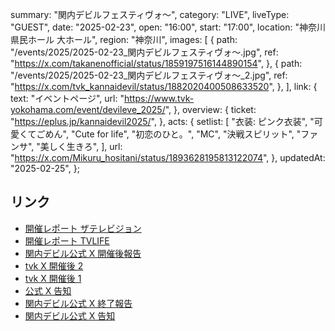   summary: "関内デビルフェスティヴォ〜",
  category: "LIVE",
  liveType: "GUEST",
  date: "2025-02-23",
  open: "16:00",
  start: "17:00",
  location: "神奈川県民ホール 大ホール",
  region: "神奈川",
  images: [
    {
      path: "/events/2025/2025-02-23_関内デビルフェスティヴォ〜.jpg",
      ref: "https://x.com/takanenofficial/status/1859197516144890154",
    },
    {
      path: "/events/2025/2025-02-23_関内デビルフェスティヴォ〜_2.jpg",
      ref: "https://x.com/tvk_kannaidevil/status/1882020400508633520",
    },
  ],
  link: {
    text: "イベントページ",
    url: "https://www.tvk-yokohama.com/event/devileve_2025/",
  },
  overview: {
    ticket: "https://eplus.jp/kannaidevil2025/",
  },
  acts: {
    setlist: [
      "衣装: ピンク衣装",
      "可愛くてごめん",
      "Cute for life",
      "初恋のひと。",
      "MC",
      "決戦スピリット",
      "ファンサ",
      "美しく生きろ",
    ],
    url: "https://x.com/Mikuru_hositani/status/1893628195813122074",
  },
  updatedAt: "2025-02-25",
};

## リンク

- [開催レポート ザテレビジョン](https://x.com/thetvjp/status/1893958384657027518)
- [開催レポート TVLIFE](https://x.com/tv_life/status/1893949749952139771)
- [関内デビル公式 X 開催後報告](https://x.com/tvk_kannaidevil/status/1893641666248282276)
- [tvk X 開催後 2](https://x.com/tvk_3ch/status/1893652143745196084)
- [tvk X 開催後 1](https://x.com/tvk_3ch/status/1893636619238023379)
- [公式 X 告知](https://x.com/takanenofficial/status/1859197516144890154)
- [関内デビル公式 X 終了報告](https://x.com/tvk_kannaidevil/status/1893641666248282276)
- [関内デビル公式 X 告知](https://x.com/tvk_kannaidevil/status/1859189961712644447)
